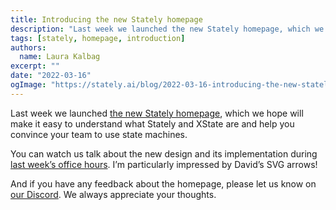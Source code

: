 ```yaml
---
title: Introducing the new Stately homepage
description: "Last week we launched the new Stately homepage, which we hope will make it easy to understand what Stately and XState are and help you convince your team to use state machines."
tags: [stately, homepage, introduction]
authors:
  name: Laura Kalbag
excerpt: ""
date: "2022-03-16"
ogImage: "https://stately.ai/blog/2022-03-16-introducing-the-new-stately-homepage.png"
---
```


Last week we launched [the new Stately homepage](https://stately.ai), which we hope will make it easy to understand what Stately and XState are and help you convince your team to use state machines.

You can watch us talk about the new design and its implementation during [last week’s office hours](https://youtu.be/WoPCd4D--Gk?t=771). I’m particularly impressed by David’s SVG arrows!

<!--truncate-->

And if you have any feedback about the homepage, please let us know on [our Discord](https://discord.gg/xstate). We always appreciate your thoughts.
